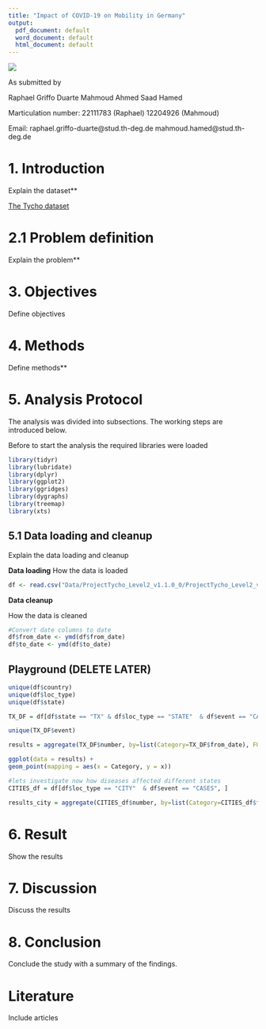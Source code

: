```yaml
---
title: "Impact of COVID-19 on Mobility in Germany"
output:
  pdf_document: default
  word_document: default
  html_document: default
---
```

![](logo.jpg)

As submitted by 

Raphael Griffo Duarte
Mahmoud Ahmed Saad Hamed 

Marticulation number: 22111783 (Raphael)
                      12204926 (Mahmoud)

Email: raphael.griffo-duarte@stud.th-deg.de
       mahmoud.hamed@stud.th-deg.de

# **1. Introduction**

Explain the dataset**

[The Tycho dataset](https://healthdata.gov/dataset/Project-Tycho-Level-2-Data/8ihh-ztee/data)

# **2.1 Problem definition**

Explain the problem**

# **3. Objectives**

Define objectives

# **4. Methods**

Define methods**

# **5. Analysis Protocol**
The analysis was divided into subsections. The working steps are introduced below. 

Before to start the analysis the required libraries were loaded 
```r
library(tidyr)
library(lubridate)
library(dplyr)
library(ggplot2)
library(ggridges)
library(dygraphs)
library(treemap)
library(xts) 
```


## **5.1 Data loading and cleanup** 
Explain the data loading and cleanup

**Data loading**
How the data is loaded

```r
df <- read.csv("Data/ProjectTycho_Level2_v1.1.0_0/ProjectTycho_Level2_v1.1.0.csv", header=TRUE, sep = ',')
```

**Data cleanup** 

How the data is cleaned
```r
#Convert date columns to date
df$from_date <- ymd(df$from_date)
df$to_date <- ymd(df$to_date)
```


## **Playground (DELETE LATER)**
```r
unique(df$country)
unique(df$loc_type)
unique(df$state)
```
```r
TX_DF = df[df$state == "TX" & df$loc_type == "STATE"  & df$event == "CASES", ]

```
```r
unique(TX_DF$event)
```
```r
results = aggregate(TX_DF$number, by=list(Category=TX_DF$from_date), FUN=sum)
```
```r
ggplot(data = results) +
geom_point(mapping = aes(x = Category, y = x))
```
```r
#lets investigate now how diseases affected different states
CITIES_df = df[df$loc_type == "CITY"  & df$event == "CASES", ]
```

```r
results_city = aggregate(CITIES_df$number, by=list(Category=CITIES_df$from_date), FUN=sum)
```




# **6. Result**

Show the results

# **7. Discussion** 

Discuss the results

# **8. Conclusion**

Conclude the study with a summary of the findings.
 
# Literature
Include articles

